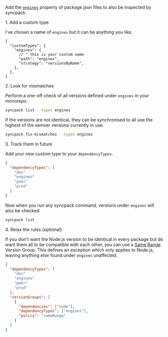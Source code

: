 

Add the [`engines`](HREF_ENGINES) property of package.json files to also be inspected by syncpack.

<Hx level={props.level}>1. Add a custom type</Hx>

I've chosen a name of `engines` but it can be anything you like.

```jsonc title=".syncpackrc"
{
  "customTypes": {
    "engines": {
      // ^ this is your custom name
      "path": "engines",
      "strategy": "versionsByName",
    },
  },
}
```

<Hx level={props.level}>2. Look for mismatches</Hx>

Perform a one-off check of all versions defined under `engines` in your monorepo.

```bash
syncpack list --types engines
```

If the versions are not identical, they can be synchronised to all use the highest of the semver versions currently in use.

```bash
syncpack fix-mismatches --types engines
```

<Hx level={props.level}>3. Track them in future</Hx>

Add your new custom type to your `dependencyTypes`.

```json title=".syncpackrc"
{
  "dependencyTypes": [
    "dev"
    "engines"
    "peer"
    "prod"
  ]
}
```

Now when you run any syncpack command, versions under `engines` will also be checked.

```bash
syncpack list
```

<Hx level={props.level}>4. Relax the rules (optional)</Hx>

If you don't want the Node.js version to be identical in every package but do want them all to be compatible with each other, you can use a [Same Range](/syncpack/config/version-groups/same-range) Version Group. This defines an exception which only applies to Node.js, leaving anything else found under `engines` unaffected.

```json title=".syncpackrc"
{
  "dependencyTypes": [
    "dev"
    "engines"
    "peer"
    "prod"
  ],
  "versionGroups": [
    {
      "dependencies": ["node"],
      "dependencyTypes": ["engines"],
      "policy": "sameRange"
    }
  ]
}
```
